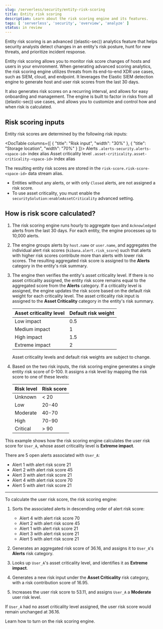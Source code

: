```yaml
---
slug: /serverless/security/entity-risk-scoring
title: Entity risk scoring
description: Learn about the risk scoring engine and its features.
tags: [ 'serverless', 'security', 'overview', 'analyze' ]
status: in review
---
```


<DocBadge template="technical preview" />

Entity risk scoring is an advanced ((elastic-sec)) analytics feature that helps security analysts detect changes in an entity's risk posture, hunt for new threats, and prioritize incident response.

Entity risk scoring allows you to monitor risk score changes of hosts and users in your environment. When generating advanced scoring analytics, the risk scoring engine utilizes threats from its end-to-end XDR use cases, such as SIEM, cloud, and endpoint. It leverages the Elastic SIEM detection engine to generate host and user risk scores from the last 30 days.

It also generates risk scores on a recurring interval, and allows for easy onboarding and management. The engine is built to factor in risks from all ((elastic-sec)) use cases, and allows you to customize and control how and when risk is calculated.

## Risk scoring inputs

Entity risk scores are determined by the following risk inputs:

<DocTable columns={[
  {
    "title": "Risk input",
    "width": "30%"
  },
  {
    "title": "Storage location",
    "width": "70%"
  }
]}>
  <DocRow>
    <DocCell><DocLink slug="/serverless/security/alerts-manage">Alerts</DocLink></DocCell>
    <DocCell>`.alerts-security.alerts-<space-id>` index alias</DocCell>
  </DocRow>
  <DocRow>
    <DocCell><DocLink slug="/serverless/security/asset-criticality">Asset criticality level</DocLink></DocCell>
    <DocCell>`.asset-criticality.asset-criticality-<space-id>` index alias</DocCell>
  </DocRow>
</DocTable>

The resulting entity risk scores are stored in the `risk-score.risk-score-<space-id>` data stream alias.

<DocCallOut title="Note">

* Entities without any alerts, or with only `Closed` alerts, are not assigned a risk score.
* To use asset criticality, you must enable the `securitySolution:enableAssetCriticality` <DocLink slug="/serverless/security/advanced-settings" section="enable-asset-criticality-workflows" >advanced setting</DocLink>.

</DocCallOut>

## How is risk score calculated?

1. The risk scoring engine runs hourly to aggregate `Open` and `Acknowledged` alerts from the last 30 days. For each entity, the engine processes up to 10,000 alerts.

1. The engine groups alerts by `host.name` or `user.name`, and aggregates the individual alert risk scores (`kibana.alert.risk_score`) such that alerts with higher risk scores contribute more than alerts with lower risk scores. The resulting aggregated risk score is assigned to the **Alerts** category in the entity's <DocLink slug="/serverless/security/hosts-overview" section="host-risk-summary">risk summary</DocLink>.

1. The engine then verifies the entity's <DocLink slug="/serverless/security/asset-criticality">asset criticality level</DocLink>. If there is no asset criticality assigned, the entity risk score remains equal to the aggregated score from the **Alerts** category. If a criticality level is assigned, the engine updates the risk score based on the default risk weight for each criticality level. The asset criticality risk input is assigned to the **Asset Criticality** category in the entity's risk summary.

    | Asset criticality level | Default risk weight |
    |-------------------------|---------------------|
    | Low impact              | 0.5                 |
    | Medium impact           | 1                   |
    | High impact             | 1.5                 |
    | Extreme impact          | 2                   |

    <DocCallOut title="Note">
    Asset criticality levels and default risk weights are subject to change.
    </DocCallOut>

1. Based on the two risk inputs, the risk scoring engine generates a single entity risk score of 0-100. It assigns a risk level by mapping the risk score to one of these levels:

    | Risk level    | Risk score    |
    | ------------- |---------------|
    | Unknown       | < 20          |
    | Low           | 20-40         |
    | Moderate      | 40-70         |
    | High          | 70-90         |
    | Critical      | > 90          |

<DocAccordion buttonContent="Click for a risk score calculation example">

This example shows how the risk scoring engine calculates the user risk score for `User_A`, whose asset criticality level is **Extreme impact**.

There are 5 open alerts associated with `User_A`:

* Alert 1 with alert risk score 21
* Alert 2 with alert risk score 45
* Alert 3 with alert risk score 21
* Alert 4 with alert risk score 70
* Alert 5 with alert risk score 21

---

To calculate the user risk score, the risk scoring engine:

1. Sorts the associated alerts in descending order of alert risk score:

    * Alert 4 with alert risk score 70
    * Alert 2 with alert risk score 45
    * Alert 1 with alert risk score 21
    * Alert 3 with alert risk score 21
    * Alert 5 with alert risk score 21

1. Generates an aggregated risk score of 36.16, and assigns it to `User_A`'s **Alerts** risk category.

1. Looks up `User_A`'s asset criticality level, and identifies it as **Extreme impact**.

1. Generates a new risk input under the **Asset Criticality** risk category, with a risk contribution score of 16.95.

1. Increases the user risk score to 53.11, and assigns `User_A` a **Moderate** user risk level.

If `User_A` had no asset criticality level assigned, the user risk score would remain unchanged at 36.16.

</DocAccordion>
 
Learn how to <DocLink slug="/serverless/security/turn-on-risk-engine">turn on the risk scoring engine</DocLink>.
